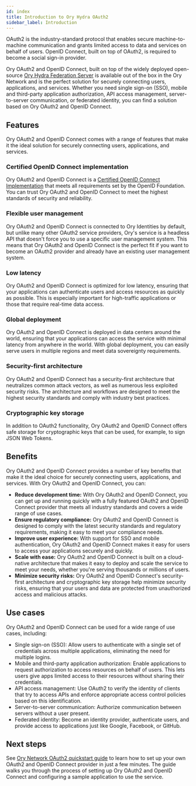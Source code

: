 ```yaml
---
id: index
title: Introduction to Ory Hydra OAuth2
sidebar_label: Introduction
---
```



<CanonicalUrl path="/oauth2-oidc" />

OAuth2 is the industry-standard protocol that enables secure machine-to-machine communication and grants limited access to data
and services on behalf of users. OpenID Connect, built on top of OAuth2, is required to become a social sign-in provider.

Ory OAuth2 and OpenID Connect, built on top of the widely deployed open-source
[Ory Hydra Federation Server](https://github.com/ory/hydra) is available out of the box in the Ory Network and is the perfect
solution for securely connecting users, applications, and services. Whether you need single sign-on (SSO), mobile and third-party
application authorization, API access management, server-to-server communication, or federated identity, you can find a solution
based on Ory OAuth2 and OpenID Connect.

## Features

Ory OAuth2 and OpenID Connect comes with a range of features that make it the ideal solution for securely connecting users,
applications, and services.

### Certified OpenID Connect implementation

Ory OAuth2 and OpenID Connect is a [Certified OpenID Connect Implementation](https://openid.net/developers/certified/) that meets
all requirements set by the OpenID Foundation. You can trust Ory OAuth2 and OpenID Connect to meet the highest standards of
security and reliability.

### Flexible user management

Ory OAuth2 and OpenID Connect is connected to Ory Identities by default, but unlike many other OAuth2 service providers, Ory's
service is a headless API that doesn't force you to use a specific user management system. This means that Ory OAuth2 and OpenID
Connect is the perfect fit if you want to become an OAuth2 provider and already have an existing user management system.

### Low latency

Ory OAuth2 and OpenID Connect is optimized for low latency, ensuring that your applications can authenticate users and access
resources as quickly as possible. This is especially important for high-traffic applications or those that require real-time data
access.

### Global deployment

Ory OAuth2 and OpenID Connect is deployed in data centers around the world, ensuring that your applications can access the service
with minimal latency from anywhere in the world. With global deployment, you can easily serve users in multiple regions and meet
data sovereignty requirements.

### Security-first architecture

Ory OAuth2 and OpenID Connect has a security-first architecture that neutralizes common attack vectors, as well as numerous less
exploited security risks. The architecture and workflows are designed to meet the highest security standards and comply with
industry best practices.

### Cryptographic key storage

In addition to OAuth2 functionality, Ory OAuth2 and OpenID Connect offers safe storage for cryptographic keys that can be used,
for example, to sign JSON Web Tokens.

## Benefits

Ory OAuth2 and OpenID Connect provides a number of key benefits that make it the ideal choice for securely connecting users,
applications, and services. With Ory OAuth2 and OpenID Connect, you can:

- **Reduce development time:** With Ory OAuth2 and OpenID Connect, you can get up and running quickly with a fully featured OAuth2
  and OpenID Connect provider that meets all industry standards and covers a wide range of use cases.
- **Ensure regulatory compliance:** Ory OAuth2 and OpenID Connect is designed to comply with the latest security standards and
  regulatory requirements, making it easy to meet your compliance needs.
- **Improve user experience:** With support for SSO and mobile authentication, Ory OAuth2 and OpenID Connect makes it easy for
  users to access your applications securely and quickly.
- **Scale with ease:** Ory OAuth2 and OpenID Connect is built on a cloud-native architecture that makes it easy to deploy and
  scale the service to meet your needs, whether you're serving thousands or millions of users.
- **Minimize security risks:** Ory OAuth2 and OpenID Connect's security-first architecture and cryptographic key storage help
  minimize security risks, ensuring that your users and data are protected from unauthorized access and malicious attacks.

## Use cases

Ory OAuth2 and OpenID Connect can be used for a wide range of use cases, including:

- Single sign-on (SSO): Allow users to authenticate with a single set of credentials across multiple applications, eliminating the
  need for multiple logins.
- Mobile and third-party application authorization: Enable applications to request authorization to access resources on behalf of
  users. This lets users give apps limited access to their resources without sharing their credentials.
- API access management: Use OAuth2 to verify the identity of clients that try to access APIs and enforce appropriate access
  control policies based on this identification.
- Server-to-server communication: Authorize communication between servers without a user present.
- Federated identity: Become an identity provider, authenticate users, and provide access to applications just like Google,
  Facebook, or GitHub.

## Next steps

See [Ory Network OAuth2 quickstart guide](../getting-started/ory-network-oauth2) to learn how to set up your own OAuth2 and OpenID
Connect provider in just a few minutes. The guide walks you through the process of setting up Ory OAuth2 and OpenID Connect and
configuring a sample application to use the service.
